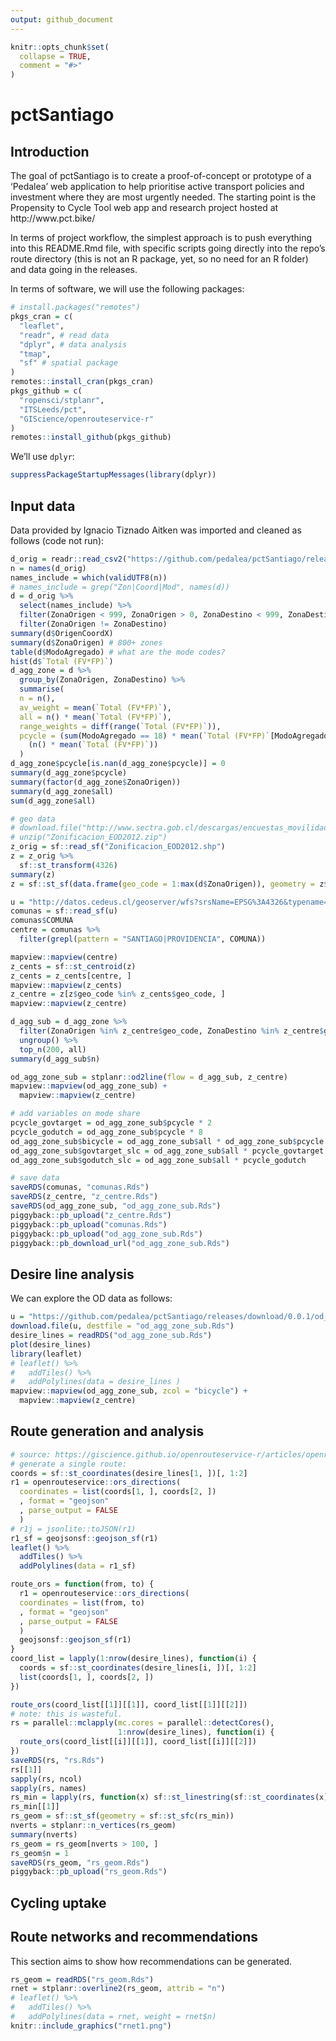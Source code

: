 ```yaml
---
output: github_document
---
```


<!-- README.md is generated from README.Rmd. Please edit that file -->

```r
knitr::opts_chunk$set(
  collapse = TRUE,
  comment = "#>"
)
```

# pctSantiago

## Introduction

The goal of pctSantiago is to create a proof-of-concept or prototype of a 'Pedalea' web application to help prioritise active transport policies and investment where they are most urgently needed.
The starting point is the Propensity to Cycle Tool web app and research project hosted at http://www.pct.bike/

In terms of project workflow, the simplest approach is to push everything into this README.Rmd file, with specific scripts going directly into the repo's route directory (this is not an R package, yet, so no need for an R folder) and data going in the releases.

In terms of software, we will use the following packages:

```r
# install.packages("remotes")
pkgs_cran = c(
  "leaflet",
  "readr", # read data
  "dplyr", # data analysis
  "tmap",
  "sf" # spatial package
)
remotes::install_cran(pkgs_cran)
pkgs_github = c(
  "ropensci/stplanr",
  "ITSLeeds/pct",
  "GIScience/openrouteservice-r"
)
remotes::install_github(pkgs_github)
```

We'll use `dplyr`:

```r
suppressPackageStartupMessages(library(dplyr))
```


## Input data

Data provided by Ignacio Tiznado Aitken was imported and cleaned as follows (code not run):

```r
d_orig = readr::read_csv2("https://github.com/pedalea/pctSantiago/releases/download/0.0.1/EOD2012_Stgo.csv")
n = names(d_orig) 
names_include = which(validUTF8(n))
# names_include = grep("Zon|Coord|Mod", names(d))
d = d_orig %>% 
  select(names_include) %>% 
  filter(ZonaOrigen < 999, ZonaOrigen > 0, ZonaDestino < 999, ZonaDestino > 0) %>%
  filter(ZonaOrigen != ZonaDestino)
summary(d$OrigenCoordX)
summary(d$ZonaOrigen) # 800+ zones
table(d$ModoAgregado) # what are the mode codes?
hist(d$`Total (FV*FP)`)
d_agg_zone = d %>%
  group_by(ZonaOrigen, ZonaDestino) %>%
  summarise(
  n = n(),
  av_weight = mean(`Total (FV*FP)`),
  all = n() * mean(`Total (FV*FP)`),
  range_weights = diff(range(`Total (FV*FP)`)),
  pcycle = (sum(ModoAgregado == 18) * mean(`Total (FV*FP)`[ModoAgregado == 18]))  /
    (n() * mean(`Total (FV*FP)`))
  )
d_agg_zone$pcycle[is.nan(d_agg_zone$pcycle)] = 0
summary(d_agg_zone$pcycle)
summary(factor(d_agg_zone$ZonaOrigen))
summary(d_agg_zone$all)
sum(d_agg_zone$all)

# geo data
# download.file("http://www.sectra.gob.cl/descargas/encuestas_movilidad/santiago/Zonificacion_EOD2012.zip", "Zonificacion_EOD2012.zip")
# unzip("Zonificacion_EOD2012.zip")
z_orig = sf::read_sf("Zonificacion_EOD2012.shp")
z = z_orig %>% 
  sf::st_transform(4326)
summary(z)
z = sf::st_sf(data.frame(geo_code = 1:max(d$ZonaOrigen)), geometry = z$geometry)

u = "http://datos.cedeus.cl/geoserver/wfs?srsName=EPSG%3A4326&typename=geonode%3Acomunas_1&outputFormat=json&version=1.0.0&service=WFS&request=GetFeature"
comunas = sf::read_sf(u)
comunas$COMUNA
centre = comunas %>% 
  filter(grepl(pattern = "SANTIAGO|PROVIDENCIA", COMUNA))

mapview::mapview(centre)
z_cents = sf::st_centroid(z)
z_cents = z_cents[centre, ]
mapview::mapview(z_cents)
z_centre = z[z$geo_code %in% z_cents$geo_code, ]
mapview::mapview(z_centre)

d_agg_sub = d_agg_zone %>% 
  filter(ZonaOrigen %in% z_centre$geo_code, ZonaDestino %in% z_centre$geo_code) %>% 
  ungroup() %>% 
  top_n(200, all)  
summary(d_agg_sub$n)

od_agg_zone_sub = stplanr::od2line(flow = d_agg_sub, z_centre)
mapview::mapview(od_agg_zone_sub) +
  mapview::mapview(z_centre)

# add variables on mode share
pcycle_govtarget = od_agg_zone_sub$pcycle * 2
pcycle_godutch = od_agg_zone_sub$pcycle * 8
od_agg_zone_sub$bicycle = od_agg_zone_sub$all * od_agg_zone_sub$pcycle
od_agg_zone_sub$govtarget_slc = od_agg_zone_sub$all * pcycle_govtarget
od_agg_zone_sub$godutch_slc = od_agg_zone_sub$all * pcycle_godutch

# save data
saveRDS(comunas, "comunas.Rds")
saveRDS(z_centre, "z_centre.Rds")
saveRDS(od_agg_zone_sub, "od_agg_zone_sub.Rds")
piggyback::pb_upload("z_centre.Rds")
piggyback::pb_upload("comunas.Rds")
piggyback::pb_upload("od_agg_zone_sub.Rds")
piggyback::pb_download_url("od_agg_zone_sub.Rds")
```

## Desire line analysis

We can explore the OD data as follows:

```r
u = "https://github.com/pedalea/pctSantiago/releases/download/0.0.1/od_agg_zone_sub.Rds"
download.file(u, destfile = "od_agg_zone_sub.Rds")
desire_lines = readRDS("od_agg_zone_sub.Rds")
plot(desire_lines)
library(leaflet)
# leaflet() %>% 
#   addTiles() %>% 
#   addPolylines(data = desire_lines )
mapview::mapview(od_agg_zone_sub, zcol = "bicycle") +
  mapview::mapview(z_centre)
```

## Route generation and analysis

```r
# source: https://giscience.github.io/openrouteservice-r/articles/openrouteservice.html
# generate a single route:
coords = sf::st_coordinates(desire_lines[1, ])[, 1:2]
r1 = openrouteservice::ors_directions(
  coordinates = list(coords[1, ], coords[2, ])
  , format = "geojson"
  , parse_output = FALSE
  )
# r1j = jsonlite::toJSON(r1)
r1_sf = geojsonsf::geojson_sf(r1)
leaflet() %>% 
  addTiles() %>% 
  addPolylines(data = r1_sf)

route_ors = function(from, to) {
  r1 = openrouteservice::ors_directions(
  coordinates = list(from, to)
  , format = "geojson"
  , parse_output = FALSE
  )
  geojsonsf::geojson_sf(r1)
}
coord_list = lapply(1:nrow(desire_lines), function(i) {
  coords = sf::st_coordinates(desire_lines[i, ])[, 1:2]
  list(coords[1, ], coords[2, ])
})

route_ors(coord_list[[1]][[1]], coord_list[[1]][[2]])
# note: this is wasteful.
rs = parallel::mclapply(mc.cores = parallel::detectCores(), 
                        1:nrow(desire_lines), function(i) {
  route_ors(coord_list[[i]][[1]], coord_list[[i]][[2]])
})
saveRDS(rs, "rs.Rds")
rs[[1]]
sapply(rs, ncol)
sapply(rs, names)
rs_min = lapply(rs, function(x) sf::st_linestring(sf::st_coordinates(x)))
rs_min[[1]]
rs_geom = sf::st_sf(geometry = sf::st_sfc(rs_min))
nverts = stplanr::n_vertices(rs_geom)
summary(nverts)
rs_geom = rs_geom[nverts > 100, ]
rs_geom$n = 1
saveRDS(rs_geom, "rs_geom.Rds")
piggyback::pb_upload("rs_geom.Rds")
```



## Cycling uptake




## Route networks and recommendations

This section aims to show how recommendations can be generated.

```r
rs_geom = readRDS("rs_geom.Rds")
rnet = stplanr::overline2(rs_geom, attrib = "n")
# leaflet() %>%
#   addTiles() %>%
#   addPolylines(data = rnet, weight = rnet$n)
knitr::include_graphics("rnet1.png")
```


